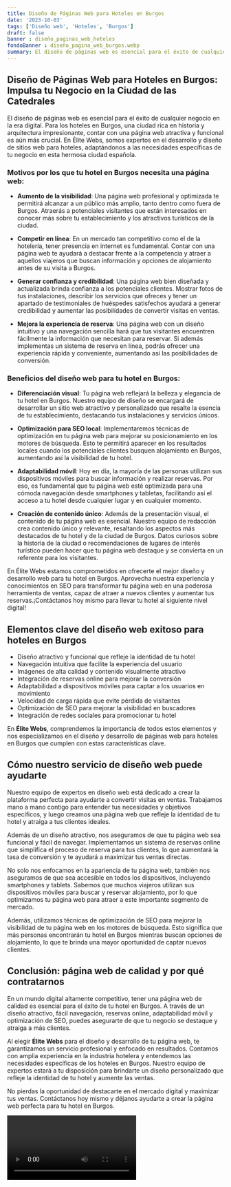 ```yaml
---
title: Diseño de Páginas Web para Hoteles en Burgos
date: '2023-10-03'
tags: ['Diseño web', 'Hoteles', 'Burgos']
draft: false
banner : diseño_paginas_web_hoteles
fondoBanner : diseño_pagina_web_burgos.webp
summary: El diseño de páginas web es esencial para el éxito de cualquier negocio en la era digital. Para los hoteles en Burgos, una ciudad rica en historia y arquitectura impresionante, contar con una página web atractiva y funcional es aún más crucial. En Élite Webs, somos expertos en el desarrollo y diseño de sitios web para hoteles, adaptándonos a las necesidades específicas de tu negocio en esta hermosa ciudad española.
---
```


## Diseño de Páginas Web para Hoteles en Burgos: Impulsa tu Negocio en la Ciudad de las Catedrales

El diseño de páginas web es esencial para el éxito de cualquier negocio en la era digital. Para los hoteles en Burgos, una ciudad rica en historia y arquitectura impresionante, contar con una página web atractiva y funcional es aún más crucial. En Élite Webs, somos expertos en el desarrollo y diseño de sitios web para hoteles, adaptándonos a las necesidades específicas de tu negocio en esta hermosa ciudad española.

### Motivos por los que tu hotel en Burgos necesita una página web:

- **Aumento de la visibilidad**: Una página web profesional y optimizada te permitirá alcanzar a un público más amplio, tanto dentro como fuera de Burgos. Atraerás a potenciales visitantes que están interesados en conocer más sobre tu establecimiento y los atractivos turísticos de la ciudad.

- **Competir en línea**: En un mercado tan competitivo como el de la hotelería, tener presencia en internet es fundamental. Contar con una página web te ayudará a destacar frente a la competencia y atraer a aquellos viajeros que buscan información y opciones de alojamiento antes de su visita a Burgos.

- **Generar confianza y credibilidad**: Una página web bien diseñada y actualizada brinda confianza a los potenciales clientes. Mostrar fotos de tus instalaciones, describir los servicios que ofreces y tener un apartado de testimoniales de huéspedes satisfechos ayudará a generar credibilidad y aumentar las posibilidades de convertir visitas en ventas.

- **Mejora la experiencia de reserva**: Una página web con un diseño intuitivo y una navegación sencilla hará que tus visitantes encuentren fácilmente la información que necesitan para reservar. Si además implementas un sistema de reserva en línea, podrás ofrecer una experiencia rápida y conveniente, aumentando así las posibilidades de conversión.

### Beneficios del diseño web para tu hotel en Burgos:

- **Diferenciación visual**: Tu página web reflejará la belleza y elegancia de tu hotel en Burgos. Nuestro equipo de diseño se encargará de desarrollar un sitio web atractivo y personalizado que resalte la esencia de tu establecimiento, destacando tus instalaciones y servicios únicos.

- **Optimización para SEO local**: Implementaremos técnicas de optimización en tu página web para mejorar su posicionamiento en los motores de búsqueda. Esto te permitirá aparecer en los resultados locales cuando los potenciales clientes busquen alojamiento en Burgos, aumentando así la visibilidad de tu hotel.

- **Adaptabilidad móvil**: Hoy en día, la mayoría de las personas utilizan sus dispositivos móviles para buscar información y realizar reservas. Por eso, es fundamental que tu página web esté optimizada para una cómoda navegación desde smartphones y tabletas, facilitando así el acceso a tu hotel desde cualquier lugar y en cualquier momento.

- **Creación de contenido único**: Además de la presentación visual, el contenido de tu página web es esencial. Nuestro equipo de redacción crea contenido único y relevante, resaltando los aspectos más destacados de tu hotel y de la ciudad de Burgos. Datos curiosos sobre la historia de la ciudad o recomendaciones de lugares de interés turístico pueden hacer que tu página web destaque y se convierta en un referente para los visitantes.

En Élite Webs estamos comprometidos en ofrecerte el mejor diseño y desarrollo web para tu hotel en Burgos. Aprovecha nuestra experiencia y conocimientos en SEO para transformar tu página web en una poderosa herramienta de ventas, capaz de atraer a nuevos clientes y aumentar tus reservas.¡Contáctanos hoy mismo para llevar tu hotel al siguiente nivel digital!

<GifSeo />

<Cta />

## Elementos clave del diseño web exitoso para hoteles en Burgos

- Diseño atractivo y funcional que refleje la identidad de tu hotel
- Navegación intuitiva que facilite la experiencia del usuario
- Imágenes de alta calidad y contenido visualmente atractivo
- Integración de reservas online para mejorar la conversión
- Adaptabilidad a dispositivos móviles para captar a los usuarios en movimiento
- Velocidad de carga rápida que evite pérdida de visitantes
- Optimización de SEO para mejorar la visibilidad en buscadores
- Integración de redes sociales para promocionar tu hotel

En **Élite Webs**, comprendemos la importancia de todos estos elementos y nos especializamos en el diseño y desarrollo de páginas web para hoteles en Burgos que cumplen con estas características clave. 

## Cómo nuestro servicio de diseño web puede ayudarte

Nuestro equipo de expertos en diseño web está dedicado a crear la plataforma perfecta para ayudarte a convertir visitas en ventas. Trabajamos mano a mano contigo para entender tus necesidades y objetivos específicos, y luego creamos una página web que refleje la identidad de tu hotel y atraiga a tus clientes ideales.

Además de un diseño atractivo, nos aseguramos de que tu página web sea funcional y fácil de navegar. Implementamos un sistema de reservas online que simplifica el proceso de reserva para tus clientes, lo que aumentará la tasa de conversión y te ayudará a maximizar tus ventas directas.

No solo nos enfocamos en la apariencia de tu página web, también nos aseguramos de que sea accesible en todos los dispositivos, incluyendo smartphones y tablets. Sabemos que muchos viajeros utilizan sus dispositivos móviles para buscar y reservar alojamiento, por lo que optimizamos tu página web para atraer a este importante segmento de mercado.

Además, utilizamos técnicas de optimización de SEO para mejorar la visibilidad de tu página web en los motores de búsqueda. Esto significa que más personas encontrarán tu hotel en Burgos mientras buscan opciones de alojamiento, lo que te brinda una mayor oportunidad de captar nuevos clientes.

## Conclusión: página web de calidad y por qué contratarnos

En un mundo digital altamente competitivo, tener una página web de calidad es esencial para el éxito de tu hotel en Burgos. A través de un diseño atractivo, fácil navegación, reservas online, adaptabilidad móvil y optimización de SEO, puedes asegurarte de que tu negocio se destaque y atraiga a más clientes.

Al elegir **Élite Webs** para el diseño y desarrollo de tu página web, te garantizamos un servicio profesional y enfocado en resultados. Contamos con amplia experiencia en la industria hotelera y entendemos las necesidades específicas de los hoteles en Burgos. Nuestro equipo de expertos estará a tu disposición para brindarte un diseño personalizado que refleje la identidad de tu hotel y aumente las ventas.

No pierdas la oportunidad de destacarte en el mercado digital y maximizar tus ventas. Contáctanos hoy mismo y déjanos ayudarte a crear la página web perfecta para tu hotel en Burgos.

<Video />

<CtaBot job='Hoteles' city='Burgos'/>

<Gmaps query='Burgos+españa+maps' />